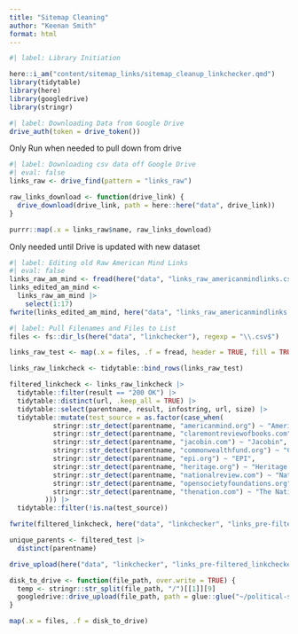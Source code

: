 ---
title: "Sitemap Cleaning"
author: "Keenan Smith"
format: html
---

```{r}
#| label: Library Initiation

here::i_am("content/sitemap_links/sitemap_cleanup_linkchecker.qmd")
library(tidytable)
library(here)
library(googledrive)
library(stringr)
```

```{r}
#| label: Downloading Data from Google Drive
drive_auth(token = drive_token())
```

Only Run when needed to pull down from drive

```{r}
#| label: Downloading csv data off Google Drive
#| eval: false
links_raw <- drive_find(pattern = "links_raw")

raw_links_download <- function(drive_link) {
  drive_download(drive_link, path = here::here("data", drive_link))
}

purrr::map(.x = links_raw$name, raw_links_download)
```

Only needed until Drive is updated with new dataset

```{r}
#| label: Editing old Raw American Mind Links
#| eval: false
links_raw_am_mind <- fread(here("data", "links_raw_americanmindlinks.csv"), header = TRUE)
links_edited_am_mind <-
  links_raw_am_mind |>
    select(1:17)
fwrite(links_edited_am_mind, here("data", "links_raw_americanmindlinks.csv"))
```


```{r}
#| label: Pull Filenames and Files to List
files <- fs::dir_ls(here("data", "linkchecker"), regexp = "\\.csv$")

links_raw_test <- map(.x = files, .f = fread, header = TRUE, fill = TRUE)
```


```{r}
links_raw_linkcheck <- tidytable::bind_rows(links_raw_test)

filtered_linkcheck <- links_raw_linkcheck |>
  tidytable::filter(result == "200 OK") |>
  tidytable::distinct(url, .keep_all = TRUE) |>
  tidytable::select(parentname, result, infostring, url, size) |>
  tidytable::mutate(test_source = as.factor(case_when(
           stringr::str_detect(parentname, "americanmind.org") ~ "American Mind",
           stringr::str_detect(parentname, "claremontreviewofbooks.com") ~ "Claremont Institute",
           stringr::str_detect(parentname, "jacobin.com") ~ "Jacobin",
           stringr::str_detect(parentname, "commonwealthfund.org") ~ "Commonwealth Fund",
           stringr::str_detect(parentname, "epi.org") ~ "EPI",
           stringr::str_detect(parentname, "heritage.org") ~ "Heritage Foundation",
           stringr::str_detect(parentname, "nationalreview.com") ~ "National Review",
           stringr::str_detect(parentname, "opensocietyfoundations.org") ~ "Open Society Foundations",
           stringr::str_detect(parentname, "thenation.com") ~ "The Nation"
         ))) |>
  tidytable::filter(!is.na(test_source))

fwrite(filtered_linkcheck, here("data", "linkchecker", "links_pre-filtered_linkchecker.csv"))
```

```{r}
unique_parents <- filtered_test |>
  distinct(parentname)
```

```{r}
drive_upload(here("data", "linkchecker", "links_pre-filtered_linkchecker.csv"), path = "~/political-sentiment/data/links_pre-filtered_linkchecker.csv")
```

```{r}
disk_to_drive <- function(file_path, over.write = TRUE) {
  temp <- stringr::str_split(file_path, "/")[[1]][9]
  googledrive::drive_upload(file_path, path = glue::glue("~/political-sentiment/data/{temp}"), overwrite = over.write)
}

map(.x = files, .f = disk_to_drive)
```